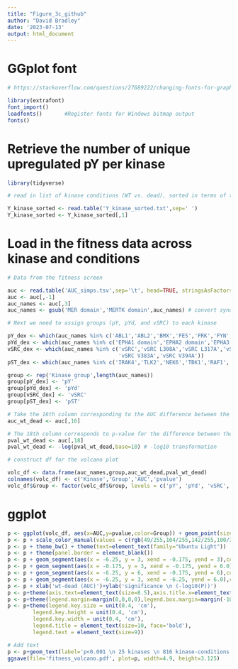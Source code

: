```yaml
---
title: "Figure_3c_github"
author: "David Bradley"
date: '2023-07-13'
output: html_document
---
```


# GGplot font

```r

# https://stackoverflow.com/questions/27689222/changing-fonts-for-graphs-in-r

library(extrafont)
font_import()
loadfonts()       #Register fonts for Windows bitmap output
fonts() 

```

# Retrieve the number of unique upregulated pY per kinase

```r

library(tidyverse)

# read in list of kinase conditions (WT vs. dead), sorted in terms of the number of upregulated pY identified by mass spectrometry

Y_kinase_sorted <- read.table('Y_kinase_sorted.txt',sep=' ')
Y_kinase_sorted <- Y_kinase_sorted[,1]

```

# Load in the fitness data across kinase and conditions

```r

# Data from the fitness screen

auc <- read.table('AUC_simps.tsv',sep='\t', head=TRUE, stringsAsFactors = FALSE) 
auc <- auc[,-1]
auc_names <- auc[,3]
auc_names <- gsub('MER domain','MERTK domain',auc_names) # convert synonyms

# Next we need to assign groups (pY, pYd, and vSRC) to each kinase

pY_dex <- which(auc_names %in% c('ABL1','ABL2','BMX','FES','FRK','FYN','LCK','LYN','SRC','SRMS','SYK','TEC','TNK1'))
pYd_dex <- which(auc_names %in% c('EPHA1 domain','EPHA2 domain','EPHA3 domain','EPHB1 domain','EPHB3 domain','EPHB4 domain','FGFR2 domain','FGFR3 domain','MERTK domain','MET domain'))
vSRC_dex <- which(auc_names %in% c('vSRC','vSRC L308A','vSRC L317A','vSRC L360A','vSRC L393A','vSRC L435A','vSRC L451A','vSRC L452A','vSRC L491A','vSRC V281A','vSRC V292A','vSRC V329A',
                                   'vSRC V383A','vSRC V394A'))
pST_dex <- which(auc_names %in% c('IRAK4','TLK2','NEK6','TBK1','RAF1','NEK7','VRK1'))

group <- rep('Kinase group',length(auc_names))
group[pY_dex] <- 'pY'
group[pYd_dex] <- 'pYd'
group[vSRC_dex] <- 'vSRC'
group[pST_dex] <- 'pST'

# Take the 16th column corresponding to the AUC difference between the WT and dead mutants (mean difference between replicates)
auc_wt_dead <- auc[,16]

# The 18th column corresponds to p-value for the difference between the WT and dead AUCs
pval_wt_dead <- auc[,18]
pval_wt_dead <- -log(pval_wt_dead,base=10) # -log10 transformation

# construct df for the volcano plot

volc_df <- data.frame(auc_names,group,auc_wt_dead,pval_wt_dead)
colnames(volc_df) <- c('Kinase','Group','AUC','pvalue')
volc_df$Group <- factor(volc_df$Group, levels = c('pY', 'pYd', 'vSRC', 'pST'))

```

# ggplot

```r

p <- ggplot(volc_df, aes(x=AUC,y=pvalue,color=Group)) + geom_point(size=0.9)
p <- p + scale_color_manual(values = c(rgb(49/255,104/255,142/255,100/255),rgb(53/255,183/255,121/255,156/255), rgb(253/255,231/255,37/255,156/255), rgb(147/255,112/255,219/255,156/255)))
p <- p + theme_bw() + theme(text=element_text(family="Ubuntu Light"))
p <- p + theme(panel.border = element_blank())
p <- p + geom_segment(aes(x = -6.25, y = 3, xend = -0.175, yend = 3),colour=colors()[308], lwd=0.35, lty=2)
p <- p + geom_segment(aes(x = -0.175, y = 3, xend = -0.175, yend = 6.0),colour=colors()[308], lwd=0.35, lty=2)
p <- p + geom_segment(aes(x = -6.25, y = 6, xend = -0.175, yend = 6),colour=colors()[308], lwd=0.35, lty=2)
p <- p + geom_segment(aes(x = -6.25, y = 3, xend = -6.25, yend = 6.0),colour=colors()[308], lwd=0.35, lty=2)
p <- p + xlab('wt-dead (AUC)')+ylab('significance \n (-log10(P))')
p <- p+theme(axis.text=element_text(size=8.5),axis.title.x=element_text(size=9.5,face="bold"),axis.title.y=element_text(size=13.0,face="bold"),plot.title=element_text(size=18,face='bold'))
p <- p+theme(legend.margin=margin(0,0,0,0),legend.box.margin=margin(-10,-2,-10,-10))
p <- p+theme(legend.key.size = unit(0.4, 'cm'),
        legend.key.height = unit(0.4, 'cm'), 
        legend.key.width = unit(0.4, 'cm'), 
        legend.title = element_text(size=10, face='bold'), 
        legend.text = element_text(size=9))

# Add text
p <- p+geom_text(label='p<0.001 \n 25 kinases \n 816 kinase-conditions',x=-6.15,y=3.75, inherit.aes = F, check_overlap = T, size=3.75, hjust=0)
ggsave(file='fitness_volcano.pdf', plot=p, width=4.9, height=3.125)

```




